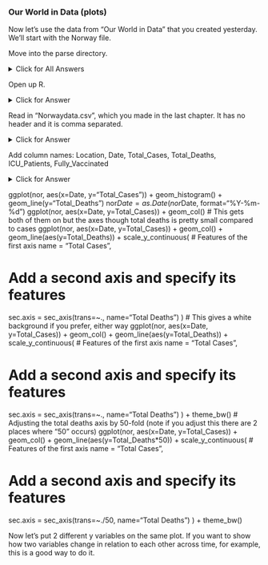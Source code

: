 ### Our World in Data (plots)

Now let's use the data from "Our World in Data" that you created yesterday. We'll start with the Norway file.

Move into the parse directory.

<details>
  <summary>Click for All Answers</summary>
  
```
cd ~/parse
```
</details>


Open up R.

<details>
  <summary>Click for Answer</summary>
  
```
R
```
</details>


Read in "Norwaydata.csv", which you made in the last chapter. It has no header and it is comma separated.

<details>
  <summary>Click for Answer</summary>
```
nor=read.table("Norwaydata.csv", header=FALSE, sep=",")
```
</details>

Add column names: Location, Date, Total_Cases, Total_Deaths, ICU_Patients, Fully_Vaccinated

<details>
  <summary>Click for Answer</summary>
```
colnames(nor) = c("Location", "Date", "Total_Cases", "Total_Deaths",
"ICU_Patients", "Fully_Vaccinated")
```
</details>


ggplot(nor, aes(x=Date, y="Total_Cases")) + geom_histogram() +
geom_line(y="Total_Deaths")
nor$Date=as.Date(nor$Date, format="%Y-%m-%d")
ggplot(nor, aes(x=Date, y=Total_Cases)) + geom_col()
# This gets both of them on but the axes though total deaths is pretty small
compared to cases
ggplot(nor, aes(x=Date, y=Total_Cases)) +
geom_col() +
geom_line(aes(y=Total_Deaths)) +
scale_y_continuous(
# Features of the first axis
name = "Total Cases",

# Add a second axis and specify its features
sec.axis = sec_axis(trans=~., name="Total Deaths")
)
# This gives a white background if you prefer, either way
ggplot(nor, aes(x=Date, y=Total_Cases)) +
geom_col() +
geom_line(aes(y=Total_Deaths)) +
scale_y_continuous(
# Features of the first axis
name = "Total Cases",

# Add a second axis and specify its features
sec.axis = sec_axis(trans=~., name="Total Deaths")
) +
theme_bw()
# Adjusting the total deaths axis by 50-fold (note if you adjust this there are 2
places where "50" occurs)
ggplot(nor, aes(x=Date, y=Total_Cases)) +
geom_col() +
geom_line(aes(y=Total_Deaths*50)) +
scale_y_continuous(
# Features of the first axis
name = "Total Cases",

# Add a second axis and specify its features
sec.axis = sec_axis(trans=~./50, name="Total Deaths")
) +
theme_bw()

Now let's put 2 different y variables on the same plot. If you want to show how two variables change in relation to each other across time, for example, this is a good way to do it.
